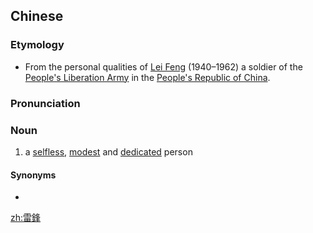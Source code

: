 {{also|雷锋}}
==Chinese==
{{zh-forms|s=雷锋}}

===Etymology===
* From the personal qualities of [[w:Lei Feng|Lei Feng]] (1940–1962) a soldier of the [[People's Liberation Army]] in the [[People's Republic of China]].

===Pronunciation===
{{zh-pron
|m=Léi Fēng
|cat=n
}}

===Noun===
{{zh-noun}}

# {{lb|zh|slang}} a [[selfless]], [[modest]] and [[dedicated]] person

====Synonyms====
* {{l|zh|活雷鋒}}

[[zh:雷鋒]]